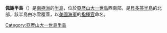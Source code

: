 {{coord|71|41|S|74|57|W|display=title}}

'''佩謝半島'''（{{lang-en|Pesce Peninsula}}）是[[南極洲|南極洲]]的[[半島|半島]]，位於[[亞歷山大一世島|亞歷山大一世島]]西南部，是[[貝多芬半島|貝多芬半島]]的北部，該半島由冰雪覆蓋，以[[美國海軍|美國海軍]]的[[指揮官|指揮官]]命名。

{{DEFAULTSORT:Pesce Peninsula}}
[[Category:亞歷山大一世島半島|Category:亞歷山大一世島半島]]


{{AlexanderIsland-geo-stub}}